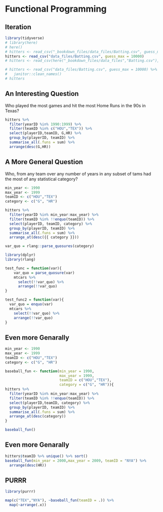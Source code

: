 # Functional Programming

## Iteration

```r
library(tidyverse)
# library(here)
# here()
# hitters <- read_csv("_bookdown_files/data_files/Batting.csv", guess_max = 10000)
hitters <- read_csv("data_files/Batting.csv", guess_max = 10000)
# hitters <- read_csv(here("_bookdown_files/data_files","Batting.csv"), guess_max = 10000)

# hitters <- read_csv("data_files/Batting.csv", guess_max = 10000) %>%
#   janitor::clean_names()
# hitters
```

## An Interesting Question

Who played the most games and hit the most Home Runs in the 90s in Texas?

```r

hitters %>% 
  filter(yearID %in% 1990:1999) %>% 
  filter(teamID %in% c("HOU","TEX")) %>% 
  select(playerID,teamID, G,HR) %>% 
  group_by(playerID, teamID) %>% 
  summarise_all(.funs = sum) %>% 
  arrange(desc(G,HR))

```

## A More General Question

Who, from any team over any number of years in any subset of tams had the most of any statistical category?

```r
min_year <- 1990
max_year <- 1999
teamID <- c("HOU","TEX")
category <- c("G", "HR")

hitters %>% 
  filter(yearID %in% min_year:max_year) %>% 
  filter(teamID %in% !!enquo(teamID)) %>% 
  select(playerID, teamID, category) %>% 
  group_by(playerID, teamID) %>% 
  summarise_all(.funs = sum) %>% 
  arrange_at(desc({{ category }}))

var_quo = rlang::parse_quosures(category)

library(dplyr)
library(rlang)

test_func = function(var){
    var_quo = parse_quosure(var)
    mtcars %>%
      select(!!var_quo) %>%
      arrange(!!var_quo)
}

test_func2 = function(var){
  var_quo = enquo(var)
  mtcars %>%
    select(!!var_quo) %>%
    arrange(!!var_quo)
}
```

## Even more Genarally

```r
min_year <- 1990
max_year <- 1999
teamID <- c("HOU","TEX")
category <- c("G", "HR")

baseball_fun <- function(min_year = 1990,
                         max_year = 1999,
                         teamID = c("HOU","TEX"),
                         category = c("G", "HR")){
hitters %>% 
  filter(yearID %in% min_year:max_year) %>% 
  filter(teamID %in% !!enquo(teamID)) %>% 
  select(playerID,teamID, category) %>% 
  group_by(playerID, teamID) %>% 
  summarise_all(.funs = sum) %>% 
  arrange_at(desc(category))
}

baseball_fun()

```

## Even more Genarally

```r
hitters$teamID %>% unique() %>% sort()
baseball_fun(min_year = 2000,max_year = 2009, teamID = "NYA") %>% 
  arrange(desc(HR))
```

## PURRR

```r
library(purrr)

map(c("TEX","NYA"), ~baseball_fun(teamID = .)) %>% 
  map(~arrange(.x))

```

